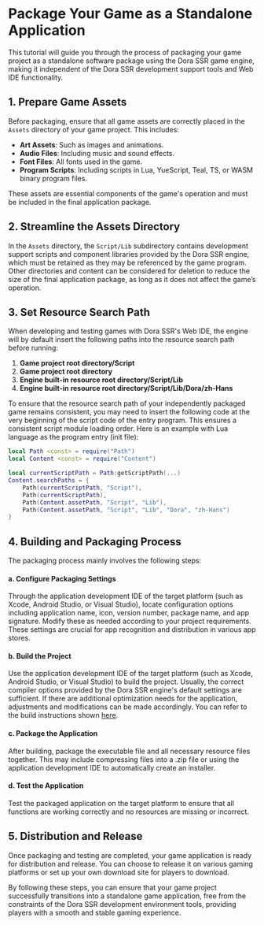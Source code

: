 
# Package Your Game as a Standalone Application

This tutorial will guide you through the process of packaging your game project as a standalone software package using the Dora SSR game engine, making it independent of the Dora SSR development support tools and Web IDE functionality.

## 1. Prepare Game Assets

Before packaging, ensure that all game assets are correctly placed in the `Assets` directory of your game project. This includes:

- **Art Assets**: Such as images and animations.
- **Audio Files**: Including music and sound effects.
- **Font Files**: All fonts used in the game.
- **Program Scripts**: Including scripts in Lua, YueScript, Teal, TS, or WASM binary program files.

These assets are essential components of the game's operation and must be included in the final application package.

## 2. Streamline the Assets Directory

In the `Assets` directory, the `Script/Lib` subdirectory contains development support scripts and component libraries provided by the Dora SSR engine, which must be retained as they may be referenced by the game program. Other directories and content can be considered for deletion to reduce the size of the final application package, as long as it does not affect the game’s operation.

## 3. Set Resource Search Path

When developing and testing games with Dora SSR's Web IDE, the engine will by default insert the following paths into the resource search path before running:

1. **Game project root directory/Script**
2. **Game project root directory**
3. **Engine built-in resource root directory/Script/Lib**
4. **Engine built-in resource root directory/Script/Lib/Dora/zh-Hans**

To ensure that the resource search path of your independently packaged game remains consistent, you may need to insert the following code at the very beginning of the script code of the entry program. This ensures a consistent script module loading order. Here is an example with Lua language as the program entry (init file):

```lua title="init.lua"
local Path <const> = require("Path")
local Content <const> = require("Content")

local currentScriptPath = Path:getScriptPath(...)
Content.searchPaths = {
	Path(currentScriptPath, "Script"),
	Path(currentScriptPath),
	Path(Content.assetPath, "Script", "Lib"),
	Path(Content.assetPath, "Script", "Lib", "Dora", "zh-Hans")
}
```

## 4. Building and Packaging Process

The packaging process mainly involves the following steps:

#### a. Configure Packaging Settings
Through the application development IDE of the target platform (such as Xcode, Android Studio, or Visual Studio), locate configuration options including application name, icon, version number, package name, and app signature. Modify these as needed according to your project requirements. These settings are crucial for app recognition and distribution in various app stores.

#### b. Build the Project
Use the application development IDE of the target platform (such as Xcode, Android Studio, or Visual Studio) to build the project. Usually, the correct compiler options provided by the Dora SSR engine's default settings are sufficient. If there are additional optimization needs for the application, adjustments and modifications can be made accordingly. You can refer to the build instructions shown [here](/docs/tutorial/dev-configuration).

#### c. Package the Application
After building, package the executable file and all necessary resource files together. This may include compressing files into a .zip file or using the application development IDE to automatically create an installer.

#### d. Test the Application
Test the packaged application on the target platform to ensure that all functions are working correctly and no resources are missing or incorrect.

## 5. Distribution and Release

Once packaging and testing are completed, your game application is ready for distribution and release. You can choose to release it on various gaming platforms or set up your own download site for players to download.

By following these steps, you can ensure that your game project successfully transitions into a standalone game application, free from the constraints of the Dora SSR development environment tools, providing players with a smooth and stable gaming experience.
